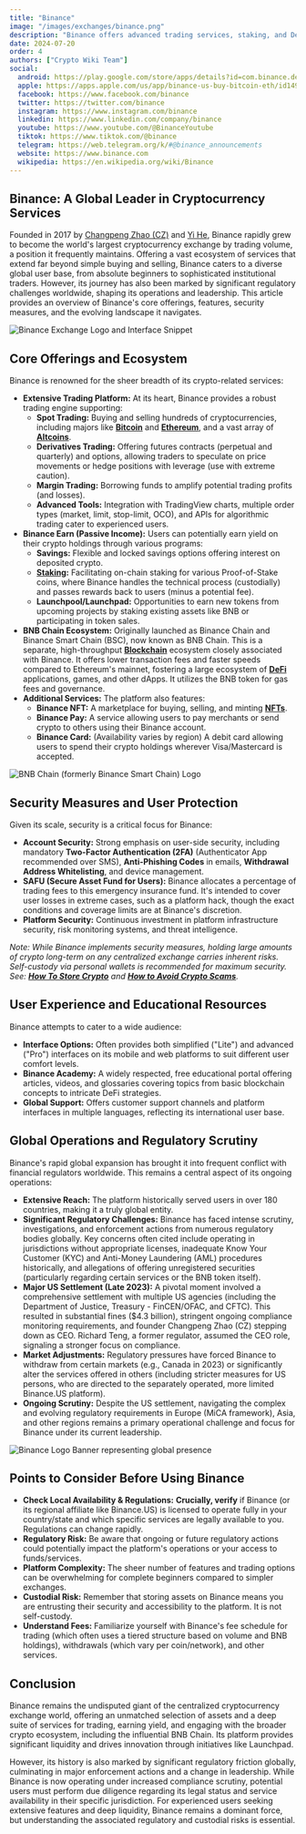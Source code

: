 ```yaml
---
title: "Binance"
image: "/images/exchanges/binance.png"
description: "Binance offers advanced trading services, staking, and DeFi opportunities, making it a global leader in crypto."
date: 2024-07-20
order: 4
authors: ["Crypto Wiki Team"]
social:
  android: https://play.google.com/store/apps/details?id=com.binance.dev
  apple: https://apps.apple.com/us/app/binance-us-buy-bitcoin-eth/id1492670702
  facebook: https://www.facebook.com/binance
  twitter: https://twitter.com/binance
  instagram: https://www.instagram.com/binance
  linkedin: https://www.linkedin.com/company/binance
  youtube: https://www.youtube.com/@BinanceYoutube
  tiktok: https://www.tiktok.com/@binance
  telegram: https://web.telegram.org/k/#@binance_announcements
  website: https://www.binance.com
  wikipedia: https://en.wikipedia.org/wiki/Binance
---
```


## **Binance: A Global Leader in Cryptocurrency Services**

Founded in 2017 by [Changpeng Zhao (CZ)](/crypto-ogs/changpeng-zhao) and [Yi He](/crypto-ogs/yi-he), Binance rapidly grew to become the world's largest cryptocurrency exchange by trading volume, a position it frequently maintains. Offering a vast ecosystem of services that extend far beyond simple buying and selling, Binance caters to a diverse global user base, from absolute beginners to sophisticated institutional traders. However, its journey has also been marked by significant regulatory challenges worldwide, shaping its operations and leadership. This article provides an overview of Binance's core offerings, features, security measures, and the evolving landscape it navigates.

![Binance Exchange Logo and Interface Snippet](/images/exchanges/binance.png)

## **Core Offerings and Ecosystem**

Binance is renowned for the sheer breadth of its crypto-related services:

- **Extensive Trading Platform:** At its heart, Binance provides a robust trading engine supporting:
  - **Spot Trading:** Buying and selling hundreds of cryptocurrencies, including majors like **[Bitcoin](/posts/what-is-bitcoin)** and **[Ethereum](/posts/what-is-ethereum)**, and a vast array of **[Altcoins](/posts/what-are-altcoins)**.
  - **Derivatives Trading:** Offering futures contracts (perpetual and quarterly) and options, allowing traders to speculate on price movements or hedge positions with leverage (use with extreme caution).
  - **Margin Trading:** Borrowing funds to amplify potential trading profits (and losses).
  - **Advanced Tools:** Integration with TradingView charts, multiple order types (market, limit, stop-limit, OCO), and APIs for algorithmic trading cater to experienced users.
- **Binance Earn (Passive Income):** Users can potentially earn yield on their crypto holdings through various programs:
  - **Savings:** Flexible and locked savings options offering interest on deposited crypto.
  - **[Staking](/posts/crypto-staking):** Facilitating on-chain staking for various Proof-of-Stake coins, where Binance handles the technical process (custodially) and passes rewards back to users (minus a potential fee).
  - **Launchpool/Launchpad:** Opportunities to earn new tokens from upcoming projects by staking existing assets like BNB or participating in token sales.
- **BNB Chain Ecosystem:** Originally launched as Binance Chain and Binance Smart Chain (BSC), now known as BNB Chain. This is a separate, high-throughput **[Blockchain](/posts/what-is-blockchain)** ecosystem closely associated with Binance. It offers lower transaction fees and faster speeds compared to Ethereum's mainnet, fostering a large ecosystem of **[DeFi](/posts/what-is-defi)** applications, games, and other dApps. It utilizes the BNB token for gas fees and governance.
- **Additional Services:** The platform also features:
  - **Binance NFT:** A marketplace for buying, selling, and minting **[NFTs](/posts/are-nfts-dead)**.
  - **Binance Pay:** A service allowing users to pay merchants or send crypto to others using their Binance account.
  - **Binance Card:** (Availability varies by region) A debit card allowing users to spend their crypto holdings wherever Visa/Mastercard is accepted.

![BNB Chain (formerly Binance Smart Chain) Logo](/images/posts/binance-smart-chain.png)

## **Security Measures and User Protection**

Given its scale, security is a critical focus for Binance:

- **Account Security:** Strong emphasis on user-side security, including mandatory **Two-Factor Authentication (2FA)** (Authenticator App recommended over SMS), **Anti-Phishing Codes** in emails, **Withdrawal Address Whitelisting**, and device management.
- **SAFU (Secure Asset Fund for Users):** Binance allocates a percentage of trading fees to this emergency insurance fund. It's intended to cover user losses in extreme cases, such as a platform hack, though the exact conditions and coverage limits are at Binance's discretion.
- **Platform Security:** Continuous investment in platform infrastructure security, risk monitoring systems, and threat intelligence.

*Note: While Binance implements security measures, holding large amounts of crypto long-term on *any* centralized exchange carries inherent risks. Self-custody via personal wallets is recommended for maximum security. See: **[How To Store Crypto](/posts/how-to-store-crypto)** and **[How to Avoid Crypto Scams](/posts/how-to-avoid-crypto-scams)**.*

## **User Experience and Educational Resources**

Binance attempts to cater to a wide audience:

- **Interface Options:** Often provides both simplified ("Lite") and advanced ("Pro") interfaces on its mobile and web platforms to suit different user comfort levels.
- **Binance Academy:** A widely respected, free educational portal offering articles, videos, and glossaries covering topics from basic blockchain concepts to intricate DeFi strategies.
- **Global Support:** Offers customer support channels and platform interfaces in multiple languages, reflecting its international user base.

## **Global Operations and Regulatory Scrutiny**

Binance's rapid global expansion has brought it into frequent conflict with financial regulators worldwide. This remains a central aspect of its ongoing operations:

- **Extensive Reach:** The platform historically served users in over 180 countries, making it a truly global entity.
- **Significant Regulatory Challenges:** Binance has faced intense scrutiny, investigations, and enforcement actions from numerous regulatory bodies globally. Key concerns often cited include operating in jurisdictions without appropriate licenses, inadequate Know Your Customer (KYC) and Anti-Money Laundering (AML) procedures historically, and allegations of offering unregistered securities (particularly regarding certain services or the BNB token itself).
- **Major US Settlement (Late 2023):** A pivotal moment involved a comprehensive settlement with multiple US agencies (including the Department of Justice, Treasury - FinCEN/OFAC, and CFTC). This resulted in substantial fines ($4.3 billion), stringent ongoing compliance monitoring requirements, and founder Changpeng Zhao (CZ) stepping down as CEO. Richard Teng, a former regulator, assumed the CEO role, signaling a stronger focus on compliance.
- **Market Adjustments:** Regulatory pressures have forced Binance to withdraw from certain markets (e.g., Canada in 2023) or significantly alter the services offered in others (including stricter measures for US persons, who are directed to the separately operated, more limited Binance.US platform).
- **Ongoing Scrutiny:** Despite the US settlement, navigating the complex and evolving regulatory requirements in Europe (MiCA framework), Asia, and other regions remains a primary operational challenge and focus for Binance under its current leadership.

![Binance Logo Banner representing global presence](/images/posts/binance-banner.png)

## **Points to Consider Before Using Binance**

- **Check Local Availability & Regulations:** **Crucially, verify** if Binance (or its regional affiliate like Binance.US) is licensed to operate fully in your country/state and which specific services are legally available to you. Regulations can change rapidly.
- **Regulatory Risk:** Be aware that ongoing or future regulatory actions could potentially impact the platform's operations or your access to funds/services.
- **Platform Complexity:** The sheer number of features and trading options can be overwhelming for complete beginners compared to simpler exchanges.
- **Custodial Risk:** Remember that storing assets on Binance means you are entrusting their security and accessibility to the platform. It is not self-custody.
- **Understand Fees:** Familiarize yourself with Binance's fee schedule for trading (which often uses a tiered structure based on volume and BNB holdings), withdrawals (which vary per coin/network), and other services.

## **Conclusion**

Binance remains the undisputed giant of the centralized cryptocurrency exchange world, offering an unmatched selection of assets and a deep suite of services for trading, earning yield, and engaging with the broader crypto ecosystem, including the influential BNB Chain. Its platform provides significant liquidity and drives innovation through initiatives like Launchpad.

However, its history is also marked by significant regulatory friction globally, culminating in major enforcement actions and a change in leadership. While Binance is now operating under increased compliance scrutiny, potential users must perform due diligence regarding its legal status and service availability in their specific jurisdiction. For experienced users seeking extensive features and deep liquidity, Binance remains a dominant force, but understanding the associated regulatory and custodial risks is essential.

